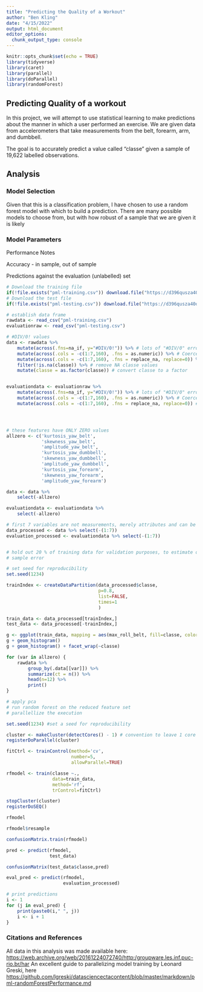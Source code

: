 ```yaml
---
title: "Predicting the Quality of a Workout"
author: "Ben Kling"
date: "4/15/2022"
output: html_document
editor_options: 
  chunk_output_type: console
---
```


```r
knitr::opts_chunk$set(echo = TRUE)
library(tidyverse)
library(caret)
library(parallel)
library(doParallel)
library(randomForest)
```

## Predicting Quality of a workout

In this project, we will attempt to use statistical learning to make predictions
about the manner in which a user performed an exercise. We are given data from 
accelerometers that take measurements from the belt, forearm, arm, and dumbbell.

The goal is to accurately predict a value called "classe" given a sample of
19,622 labelled observations.


## Analysis

### Model Selection
Given that this is a classification problem, I have chosen to use a random 
forest model with which to build a prediction. There are many possible models
to choose from, but with how robust of a sample that we are given it is likely



### Model Parameters

Performance Notes

Accuracy - in sample, out of sample

Predictions against the evaluation (unlabelled) set



```r
# Download the training file
if(!file.exists("pml-training.csv")) download.file("https://d396qusza40orc.cloudfront.net/predmachlearn/pml-training.csv","pml-training.csv")
# Download the test file
if(!file.exists("pml-testing.csv")) download.file("https://d396qusza40orc.cloudfront.net/predmachlearn/pml-testing.csv","pml-testing.csv")

# establish data frame
rawdata <- read_csv("pml-training.csv")
evaluationraw <- read_csv("pml-testing.csv")

```

```r

# #DIV/0! values
data <- rawdata %>%
    mutate(across(.fns=na_if, y="#DIV/0!")) %>% # lots of "#DIV/0" errors in the data (excel output?)
    mutate(across(.cols = -c(1:7,160), .fns = as.numeric)) %>% # Coerce to numeric
    mutate(across(.cols = -c(1:7,160), .fns = replace_na, replace=0)) %>% # zero out the NA values
    filter(!is.na(classe)) %>% # remove NA classe values
    mutate(classe = as.factor(classe)) # convert classe to a factor


evaluationdata <- evaluationraw %>%
    mutate(across(.fns=na_if, y="#DIV/0!")) %>% # lots of "#DIV/0" errors in the data (excel output?)
    mutate(across(.cols = -c(1:7,160), .fns = as.numeric)) %>% # Coerce to numeric
    mutate(across(.cols = -c(1:7,160), .fns = replace_na, replace=0)) # zero out the NA values




# these features have ONLY ZERO values
allzero <- c('kurtosis_yaw_belt',
             'skewness_yaw_belt', 
             'amplitude_yaw_belt', 
             'kurtosis_yaw_dumbbell', 
             'skewness_yaw_dumbbell', 
             'amplitude_yaw_dumbbell', 
             'kurtosis_yaw_forearm', 
             'skewness_yaw_forearm', 
             'amplitude_yaw_forearm')

data <- data %>%
    select(-allzero)

evaluationdata <- evaluationdata %>%
    select(-allzero)

# first 7 variables are not measurements, merely attributes and can be ignored
data_processed <- data %>% select(-(1:7)) 
evaluation_processed <- evaluationdata %>% select(-(1:7))


# hold out 20 % of training data for validation purposes, to estimate out of 
# sample error

# set seed for reproducibility
set.seed(1234)

trainIndex <- createDataPartition(data_processed$classe,
                                  p=0.8,
                                  list=FALSE,
                                  times=1
                                  )

train_data <- data_processed[trainIndex,]
test_data <- data_processed[-trainIndex,]

```

```r

g <- ggplot(train_data, mapping = aes(max_roll_belt, fill=classe, color=classe))
g + geom_histogram()
g + geom_histogram() + facet_wrap(~classe)
```

```r

for (var in allzero) {
    rawdata %>%
        group_by(.data[[var]]) %>% 
        summarize(ct = n()) %>%
        head(n=12) %>%
        print()
}

```

```r

# apply pca
# run random forest on the reduced feature set
# parallellize the execution

set.seed(1234) #set a seed for reproducibility

cluster <- makeCluster(detectCores() - 1) # convention to leave 1 core for OS
registerDoParallel(cluster)

fitCtrl <- trainControl(method='cv',
                        number=5,
                        allowParallel=TRUE)

rfmodel <- train(classe ~.,
                 data=train_data,
                 method='rf',
                 trControl=fitCtrl)

stopCluster(cluster)
registerDoSEQ()
```


```r

rfmodel 

rfmodel$resample

confusionMatrix.train(rfmodel)

```

```r

pred <- predict(rfmodel, 
                test_data)

confusionMatrix(test_data$classe,pred)

```


```r

eval_pred <- predict(rfmodel,
                     evaluation_processed)

# print predictions
i <- 1
for (j in eval_pred) {
    print(paste0(i," ", j))    
    i <- i + 1
}


```



### Citations and References

All data in this analysis was made available here: <https://web.archive.org/web/20161224072740/http:/groupware.les.inf.puc-rio.br/har>
An excellent guide to parallelizing model training by Leonard Greski, here <https://github.com/lgreski/datasciencectacontent/blob/master/markdown/pml-randomForestPerformance.md>
